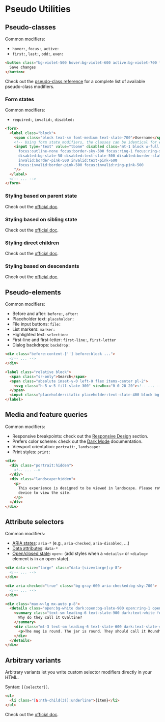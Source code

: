 # Pseudo Utilities

## Pseudo-classes

Common modifiers:
- `hover:`, `focus:`, `active:`
- `first:`, `last:`, `odd:`, `even:`

```html
<button class="bg-violet-500 hover:bg-violet-600 active:bg-violet-700 focus:outline-none focus:ring focus:ring-violet-300 ...">
  Save changes
</button>
```

Check out the [pseudo-class reference](https://tailwindcss.com/docs/hover-focus-and-other-states#pseudo-class-reference) for a complete list of available pseudo-class modifiers.


### Form states

Common modifiers:
- `required:`, `invalid:`, `disabled:`

```html
<form>
  <label class="block">
    <span class="block text-sm font-medium text-slate-700">Username</span>
    <!-- Using form state modifiers, the classes can be identical for every input -->
    <input type="text" value="tbone" disabled class="mt-1 block w-full px-3 py-2 bg-white border border-slate-300 rounded-md text-sm shadow-sm placeholder-slate-400
      focus:outline-none focus:border-sky-500 focus:ring-1 focus:ring-sky-500
      disabled:bg-slate-50 disabled:text-slate-500 disabled:border-slate-200 disabled:shadow-none
      invalid:border-pink-500 invalid:text-pink-600
      focus:invalid:border-pink-500 focus:invalid:ring-pink-500
    "/>
  </label>
  <!-- ... -->
</form>
```


### Styling based on parent state

Check out the [official doc](https://tailwindcss.com/docs/hover-focus-and-other-states#styling-based-on-parent-state).

### Styling based on sibling state

Check out the [official doc](https://tailwindcss.com/docs/hover-focus-and-other-states#styling-based-on-sibling-state).

### Styling direct children

Check out the [official doc](https://tailwindcss.com/docs/hover-focus-and-other-states#styling-direct-children).

### Styling based on descendants

Check out the [official doc](https://tailwindcss.com/docs/hover-focus-and-other-states#styling-based-on-descendants).


## Pseudo-elements

Common modifiers:
- Before and after: `before:`, `after:`
- Placeholder text: `placeholder:`
- File input buttons: `file:`
- List markers: `marker:`
- Highlighted text: `selection:`
- First-line and first-letter: `first-line:`, `first-letter`
- Dialog backdrops: `backdrop:`

```html
<div class="before:content-[''] before:block ...">
  <!-- ... -->
</div>
```

```html
<label class="relative block">
  <span class="sr-only">Search</span>
  <span class="absolute inset-y-0 left-0 flex items-center pl-2">
    <svg class="h-5 w-5 fill-slate-300" viewBox="0 0 20 20"><!-- ... --></svg>
  </span>
  <input class="placeholder:italic placeholder:text-slate-400 block bg-white w-full border border-slate-300 rounded-md py-2 pl-9 pr-3 shadow-sm focus:outline-none focus:border-sky-500 focus:ring-sky-500 focus:ring-1 sm:text-sm" placeholder="Search for anything..." type="text" name="search"/>
</label>
```


## Media and feature queries

Common modifiers:
- Responsive breakpoints: check out the [Responsive Design](./responsive.mdx) section.
- Prefers color scheme: check out the [Dark Mode](https://tailwindcss.com/docs/dark-mode) documentation.
- Viewport orientation: `portrait:`, `landscape:`
- Print styles: `print:`

```html
<div>
  <div class="portrait:hidden">
    <!-- ... -->
  </div>
  <div class="landscape:hidden">
    <p>
      This experience is designed to be viewed in landscape. Please rotate your
      device to view the site.
    </p>
  </div>
</div>
```


## Attribute selectors

Common modifiers:
- [ARIA states](https://tailwindcss.com/docs/hover-focus-and-other-states#aria-states): `aria-*` (e.g., `aria-checked`, `aria-disabled`, ...)
- [Data attributes](https://tailwindcss.com/docs/hover-focus-and-other-states#data-attributes): `data-*`
- [Open/closed state](https://tailwindcss.com/docs/hover-focus-and-other-states#open-closed-state): `open:` (add styles when a `<details>` or `<dialog>` element is in an open state).

```html
<div data-size="large" class="data-[size=large]:p-8">
  <!-- ... -->
</div>
```

```html
<div aria-checked="true" class="bg-gray-600 aria-checked:bg-sky-700">
  <!-- ... -->
</div>
```

```html
<div class="max-w-lg mx-auto p-8">
  <details class="open:bg-white dark:open:bg-slate-900 open:ring-1 open:ring-black/5 dark:open:ring-white/10 open:shadow-lg p-6 rounded-lg" open>
    <summary class="text-sm leading-6 text-slate-900 dark:text-white font-semibold select-none">
      Why do they call it Ovaltine?
    </summary>
    <div class="mt-3 text-sm leading-6 text-slate-600 dark:text-slate-400">
      <p>The mug is round. The jar is round. They should call it Roundtine.</p>
    </div>
  </details>
</div>
```


## Arbitrary variants

Arbitrary variants let you write custom selector modifiers directly in your HTML.

Syntax: `[{selector}]`.

```html
<ul>
  <li class="[&:nth-child(3)]:underline">{item}</li>
</ul>
```

Check out the [official doc](https://tailwindcss.com/docs/hover-focus-and-other-states#custom-modifiers).